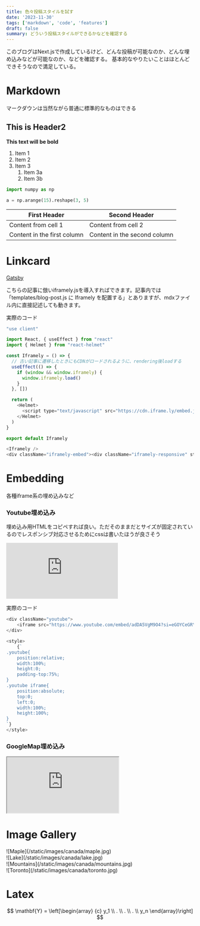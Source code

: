 ```yaml
---
title: 色々投稿スタイルを試す
date: '2023-11-30'
tags: ['markdown', 'code', 'features']
draft: false
summary: どういう投稿スタイルができるかなどを確認する
---
```


このブログはNext.jsで作成しているけど、どんな投稿が可能なのか、どんな埋め込みなどが可能なのか、などを確認する。
基本的なやりたいことはほとんどできそうなので満足している。

# Markdown

マークダウンは当然ながら普通に標準的なものはできる

##  This is Header2

**This text will be bold**

1. Item 1
1. Item 2
1. Item 3
   1. Item 3a
   1. Item 3b

```python
import numpy as np

a = np.arange(15).reshape(3, 5)
```

| First Header                | Second Header                |
| --------------------------- | ---------------------------- |
| Content from cell 1         | Content from cell 2          |
| Content in the first column | Content in the second column |

# Linkcard

[Gatsby](https://github.com/gatsbyjs/gatsby/)
<Iframely />
<div className="iframely-embed"><div className="iframely-responsive" styles="height: 140px; padding-bottom: 0;"><a href="https://github.com/gatsbyjs/gatsby" data-iframely-url="//iframely.net/mlzQxwo?card=small"></a></div></div>

こちらの記事に倣いiframely.jsを導入すればできます。記事内では「templates/blog-post.js に Iframely を配置する」とありますが、mdxファイル内に直接記述しても動きます。

<div className="iframely-embed"><div className="iframely-responsive" styles="height: 140px; padding-bottom: 0;"><a href="https://expfrom.me/gatsby-use-iframely.md/" data-iframely-url="//iframely.net/DVGKaYu"></a></div></div>

実際のコード
```js:iframely.js
"use client"

import React, { useEffect } from "react"
import { Helmet } from "react-helmet"

const Iframely = () => {
  // 古い記事に遷移したときにもCDNがロードされるように、rendering後loadする
  useEffect(() => {
    if (window && window.iframely) {
      window.iframely.load()
    }
  }, [])

  return (
    <Helmet>
      <script type="text/javascript" src="https://cdn.iframe.ly/embed.js" />
    </Helmet>
  )
}

export default Iframely
```

```js
<Iframely />
<div className="iframely-embed"><div className="iframely-responsive" styles="height: 140px; padding-bottom: 0;"><a href="https://github.com/gatsbyjs/gatsby" data-iframely-url="//iframely.net/mlzQxwo?card=small"></a></div></div>
```


# Embedding

各種iframe系の埋め込みなど

### Youtube埋め込み
埋め込み用HTMLをコピペすれば良い。ただそのままだとサイズが固定されているのでレスポンシブ対応させるためにcssは書いたほうが良さそう
<div className="youtube">
    <iframe src="https://www.youtube.com/embed/adDA5VgM9O4?si=eGOYCeGRYZmgp0nG" title="YouTube video player" frameBorder="0" allow="accelerometer; autoplay; clipboard-write; encrypted-media; gyroscope; picture-in-picture; web-share" allowFullScreen></iframe>
</div>

<style>
    {`
.youtube{
    position:relative;
    width:100%;
    height:0;
    padding-top:75%;
}
.youtube iframe{
    position:absolute;
    top:0;
    left:0;
    width:100%;
    height:100%;
}
`}
</style>

実際のコード
```js
<div className="youtube">
    <iframe src="https://www.youtube.com/embed/adDA5VgM9O4?si=eGOYCeGRYZmgp0nG" title="YouTube video player" frameBorder="0" allow="accelerometer; autoplay; clipboard-write; encrypted-media; gyroscope; picture-in-picture; web-share" allowFullScreen></iframe>
</div>

<style>
    {`
.youtube{
    position:relative;
    width:100%;
    height:0;
    padding-top:75%;
}
.youtube iframe{
    position:absolute;
    top:0;
    left:0;
    width:100%;
    height:100%;
}
`}
</style>
```

### GoogleMap埋め込み

<div className="google-map">
    <iframe src="https://www.google.com/maps/embed?pb=!1m18!1m12!1m3!1d3240.827853707492!2d139.76454987649285!3d35.6812405299723!2m3!1f0!2f0!3f0!3m2!1i1024!2i768!4f13.1!3m3!1m2!1s0x60188bfbd89f700b%3A0x277c49ba34ed38!2sTokyo%20Station!5e0!3m2!1sen!2sjp!4v1700195716738!5m2!1sen!2sjp" allowFullScreen="" loading="lazy" referrerPolicy="no-referrer-when-downgrade"></iframe>
</div>

<style>
    {`
.google-map{
    position:relative;
    width:100%;
    height:0;
    padding-top:75%;
}
.google-map iframe{
    position:absolute;
    top:0;
    left:0;
    width:100%;
    height:100%;
}
`}
</style>

# Image Gallery

<div className="-mx-2 flex flex-wrap overflow-hidden xl:-mx-2">
  <div className="my-1 w-full overflow-hidden px-2 xl:my-1 xl:w-1/2 xl:px-2">
    ![Maple](/static/images/canada/maple.jpg)
  </div>
  <div className="my-1 w-full overflow-hidden px-2 xl:my-1 xl:w-1/2 xl:px-2">
    ![Lake](/static/images/canada/lake.jpg)
  </div>
  <div className="my-1 w-full overflow-hidden px-2 xl:my-1 xl:w-1/2 xl:px-2">
    ![Mountains](/static/images/canada/mountains.jpg)
  </div>
  <div className="my-1 w-full overflow-hidden px-2 xl:my-1 xl:w-1/2 xl:px-2">
    ![Toronto](/static/images/canada/toronto.jpg)
  </div>
</div>

# Latex

$$
\mathbf{Y} = \left[\begin{array}
  {c}
  y_1 \\
  . \\
  . \\
  . \\
  y_n
\end{array}\right]
$$